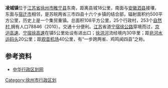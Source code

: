 {{Refimprove|time=2019-05-18T18:29:07+00:00}}
{{中国乡级行政区
|行政区全称 = 凌城镇
|景观照片文件名 = 
|景观照片描述 = 
|汉语拼音 = Líng chéngzhèn 
|其他语言 = 
|其他语言名称 = 
|位置图文件名 = 
|位置图描述 = 
|自定义图片=
|上级行政区 = [[江苏省|江苏省]][[徐州市|徐州市]][[睢宁县|睢宁县]]
|行政区类别 = 镇
|行政区划代码 =  320324110000 
|行政区划 = 
|村委会 = 
|居委会 = 
|建置时间 = 
|领导职位 = 
|领导名称 = 
|政府驻地 = 
|毗邻 = 
|地理坐标 = 
|总面积 =  108平方公里 
|总人口 =
|户籍人口 = 
|户籍人口年份 = 
|常住人口 = 
|常住人口年份 = 
|人口密度 = 
|GDP = 
|邮政编码 = 221233
|电话区号 = 0516
|官方网站 = 
|网站名称 = 
}} 
'''凌城镇'''位于[[江苏省|江苏省]][[徐州市|徐州市]][[睢宁县|睢宁县]]东南，距离县城18公里，南面与[[安徽|安徽]][[泗县|泗县]]接壤，东面与[[宿迁市|宿迁市]]相邻，是苏皖两省三市四县十六个乡镇的结合部，辐射面积约500平方公里，历史上是一个集贸重镇。总面积108平方公里，25个行政村，253个[[自然村|自然村]],拥有人口78846（2010）。交通十分便利。[[江苏|江苏]]省道[[宁宿徐公路|宁宿徐公路]]穿境而过，[[京沪高速|京沪高速]]、[[宁宿徐高速|宁宿徐高速]]在镇5公里处设有进出口；[[徐洪河|徐洪河]]流经境内30华里；距[[皂河|皂河]][[水运码头|水运码头]]20公里；距[[观音机场|观音机场]]40公里，有“一步跨两省、鸡鸣闻四县”之称。

==参考资料==
*[http://www.chinaquhua.cn/jiangsu/ningxian_lingchengzhen.html 中华行政区划网]{{dead link|date=2017年11月 |bot=InternetArchiveBot |fix-attempted=yes }}

[[Category:徐州市行政区划|Category:徐州市行政区划]]

{{睢宁县行政区划}}